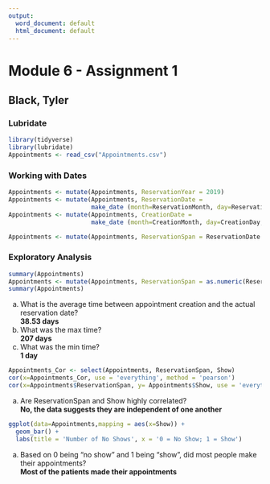 ---
output:
  word_document: default
  html_document: default
---
# Module 6 - Assignment 1
## Black, Tyler
### Lubridate

```{r Loading Packages}
library(tidyverse)
library(lubridate)
Appointments <- read_csv("Appointments.csv")
```
### Working with Dates

```{r Formatting for Dates}
Appointments <- mutate(Appointments, ReservationYear = 2019)
Appointments <- mutate(Appointments, ReservationDate =
                       make_date (month=ReservationMonth, day=ReservationDay, year= ReservationYear))
Appointments <- mutate(Appointments, CreationDate =
                       make_date (month=CreationMonth, day=CreationDay, year= CreationYear))

Appointments <- mutate(Appointments, ReservationSpan = ReservationDate - CreationDate)
```

### Exploratory Analysis
```{r Exploratory Analysis}
summary(Appointments)
Appointments <- mutate(Appointments, ReservationSpan = as.numeric(ReservationSpan))
summary(Appointments)
```

a. What is the average time between appointment creation and the actual reservation date?  
**38.53 days**
b. What was the max time?   
**207 days**
c. What was the min time?    
**1 day**

```{r Correlation Analysis}
Appointments_Cor <- select(Appointments, ReservationSpan, Show)
cor(x=Appointments_Cor, use = 'everything', method = 'pearson')
cor(x=Appointments$ReservationSpan, y= Appointments$Show, use = 'everything', method = 'pearson')
```
a. Are ReservationSpan and Show highly correlated?     
**No, the data suggests they are independent of one another**





```{r Bar Chart}
ggplot(data=Appointments,mapping = aes(x=Show)) +
  geom_bar() +
  labs(title = 'Number of No Shows', x = '0 = No Show; 1 = Show')
```

a. Based on 0 being “no show” and 1 being “show”, did most people make their appointments?     
 **Most of the patients made their appointments**
 
 
 
 
